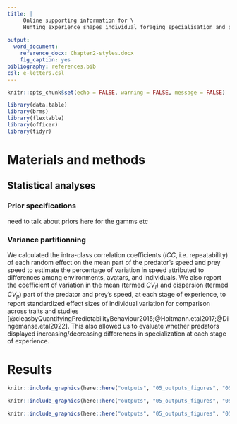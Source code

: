 ```yaml
---
title: |
     Online supporting information for \
     Hunting experience shapes individual foraging specialisation and predator-prey interactions in an online videogame
    
output: 
  word_document:
    reference_docx: Chapter2-styles.docx
    fig_caption: yes
bibliography: references.bib
csl: e-letters.csl
---
```


```r

knitr::opts_chunk$set(echo = FALSE, warning = FALSE, message = FALSE)

library(data.table)
library(brms)
library(flextable)
library(officer)
library(tidyr)

```



\newpage
# Materials and methods

## Statistical analyses

### Prior specifications

need to talk about priors here for the gamms etc


### Variance partitionning

We calculated the intra-class correlation coefficients ($ICC$, i.e. repeatability) of each random effect on the mean part of the predator's speed and prey speed to estimate the percentage of variation in speed attributed to differences among environments, avatars, and individuals. We also report the coefficient of variation in the mean (termed $CV_I$) and dispersion (termed $CV_p$) part of the predator and prey's speed, at each stage of experience, to report standardized effect sizes of individual variation for comparison across traits and studies [@cleasbyQuantifyingPredictabilityBehaviour2015;@Holtmann.etal2017;@Dingemanse.etal2022]. This also allowed us to evaluate whether predators displayed increasing/decreasing differences in specialization at each stage of experience.


\newpage
# Results

```r

knitr::include_graphics(here::here("outputs", "05_outputs_figures", "05_figureS1.png"))

```


```r

knitr::include_graphics(here::here("outputs", "05_outputs_figures", "05_figureS2.png"))

```


```r

knitr::include_graphics(here::here("outputs", "05_outputs_figures", "05_figureS4.png"))

```


